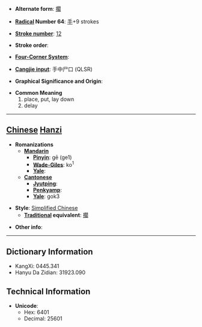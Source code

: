 * '''Alternate form''': [[擱]]

* '''[[Wiktionary:Chinese radical index| Radical]] Number 64''': [[Wiktionary:Chinese radical index 手|手]]+9 strokes

* '''[[Wiktionary:Chinese total strokes index|Stroke number]]''': [[Wiktionary:Chinese total strokes index 12|12]]

* '''Stroke order''': 

* '''[[Wiktionary:Chinese four corner index|Four-Corner System]]''': 

* '''[[Wiktionary:Chinese Cangjie index|Cangjie input]]''': 手中尸口 (QLSR)

* '''Graphical Significance and Origin''': 

* '''Common Meaning'''
*#place, put, lay down
*# delay


----

== [[Chinese]] [[Hanzi]] ==

* '''Romanizations'''
** '''[[Mandarin]]'''
*** '''[[Pinyin]]''': gē (ge1)
*** '''[[Wade-Giles]]''': ko<sup>1</sup>
*** '''[[Yale]]''': 
** '''[[Cantonese]]'''
*** '''[[Jyutping]]''':
*** '''[[Penkyamp]]''': 
*** '''[[Yale]]''': gok3

* '''Style''': [[Simplified Chinese]] 
** '''[[Traditional Chinese|Traditional]] equivalent''': [[擱]]

* '''Other info''': 

----

== Dictionary Information ==

* KangXi: 0445.341
* Hanyu Da Zidian: 31923.090

== Technical Information ==

* '''Unicode''':
** Hex: 6401
** Decimal: 25601